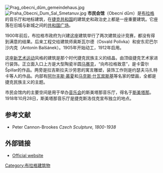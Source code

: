 [[Image:Prag_obecni_dûm_gemeindehaus.jpg|thumb]]
[[File:Praha_Obecni_Dum_Sal_Smetanuv.jpg|thumb]]
'''市民会馆'''（Obecní dům）是[[布拉格|布拉格]]的音乐厅和地标建筑，在[[捷克共和国|捷克共和国]]的建筑史和政治史上都是一座重要建筑。它座落在旧城与新城之间的[[共和国广场_(布拉格)|共和国广场]]。

1900年前后，布拉格市政府为兴建这座建筑举行了两次建筑设计竞赛，都没有得到满意的结果。后来工程交给建筑师奥斯瓦尔德（Osvald Polívka）和安东尼巴尔沙内克（Antonín Balšánek）。1905年开始动工，1912年启用。

这座[[新艺术运动|新艺术运动]]风格的建筑是那个时代捷克民族主义的结晶，由顶级捷克艺术家进行装饰。正立面入口上方是大型陶瓷半圆[[马赛克|马赛克]]，“向布拉格致意”，是卡雷尔Špillar的作品。两旁是拉吉斯拉夫沙劳恩的寓言雕塑，装饰工作则是约瑟夫马扎特卡等人的作品。内部有[[阿尔丰斯·慕夏|阿尔丰斯·慕夏]]和[[马克斯·什瓦宾斯基|马克斯·什瓦宾斯基]]等名家的壁画，全都是捷克民族主义的主题。

市民会馆内的主要空间是用于举办[[音乐会|音乐会]]的斯美塔那音乐厅，得名于[[斯美塔那|斯美塔那]]。1918年10月28日，斯美塔那音乐厅是捷克斯洛伐克宣布独立的地点。

== 参考文献 ==
* Peter Cannon-Brookes ''Czech Sculpture, 1800-1938''

==外部链接==
*[http://www.obecnidum.cz Official website] {{Wayback|url=http://www.obecnidum.cz/ |date=20210225044008 }}

{{commons|Municipal House (Prague)}}

{{coord|50.087|N|14.428|E|display=title|source:cswiki}}

[[Category:布拉格建筑物|Category:布拉格建筑物]]